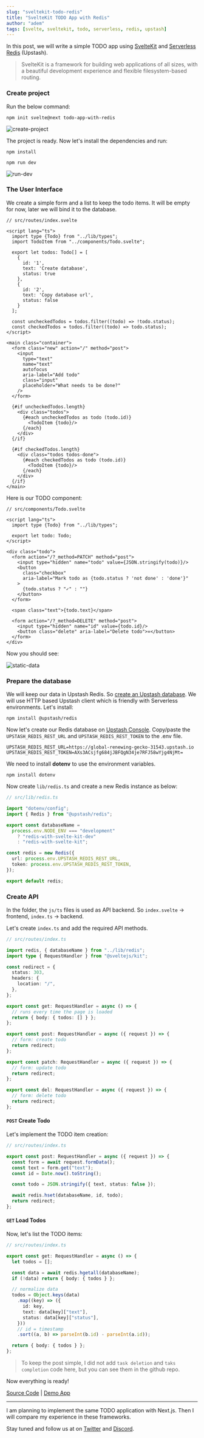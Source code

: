 ```yaml
---
slug: "sveltekit-todo-redis"
title: "SvelteKit TODO App with Redis"
author: "adem"
tags: [svelte, sveltekit, todo, serverless, redis, upstash]
---
```


In this post, we will write a simple TODO app
using [SvelteKit](https://kit.svelte.dev/)
and [Serverless Redis](https://upstash.com) (Upstash).

> SvelteKit is a framework for building web applications of all sizes, with a beautiful development experience and flexible filesystem-based routing.

### Create project

Run the below command:

```shell
npm init svelte@next todo-app-with-redis
```

![create-project](/blog/sveltekit-todo/create-project.png)

The project is ready. Now let's install the dependencies and run:

```shell
npm install
```

```shell
npm run dev
```

![run-dev](/blog/sveltekit-todo/run-dev.png)

### The User Interface

We create a simple form and a list to keep the todo items. It will be empty for now, later we will bind it to the database.

```tsx
// src/routes/index.svelte

<script lang="ts">
  import type {Todo} from "../lib/types";
  import TodoItem from "../components/Todo.svelte";

  export let todos: Todo[] = [
    {
      id: '1',
      text: 'Create database',
      status: true
    },
    {
      id: '2',
      text: 'Copy database url',
      status: false
    }
  ];

  const uncheckedTodos = todos.filter((todo) => !todo.status);
  const checkedTodos = todos.filter((todo) => todo.status);
</script>

<main class="container">
  <form class="new" action="/" method="post">
    <input
      type="text"
      name="text"
      autofocus
      aria-label="Add todo"
      class="input"
      placeholder="What needs to be done?"
    />
  </form>

  {#if uncheckedTodos.length}
    <div class="todos">
      {#each uncheckedTodos as todo (todo.id)}
        <TodoItem {todo}/>
      {/each}
    </div>
  {/if}

  {#if checkedTodos.length}
    <div class="todos todos-done">
      {#each checkedTodos as todo (todo.id)}
        <TodoItem {todo}/>
      {/each}
    </div>
  {/if}
</main>
```

Here is our TODO component:

```tsx
// src/components/Todo.svelte

<script lang="ts">
  import type {Todo} from "../lib/types";

  export let todo: Todo;
</script>

<div class="todo">
  <form action="/?_method=PATCH" method="post">
    <input type="hidden" name="todo" value={JSON.stringify(todo)}/>
    <button
      class="checkbox"
      aria-label="Mark todo as {todo.status ? 'not done' : 'done'}"
    >
      {todo.status ? "✓" : ""}
    </button>
  </form>

  <span class="text">{todo.text}</span>

  <form action="/?_method=DELETE" method="post">
    <input type="hidden" name="id" value={todo.id}/>
    <button class="delete" aria-label="Delete todo">✕</button>
  </form>
</div>
```

Now you should see:

![static-data](/blog/sveltekit-todo/static-data.png)

### Prepare the database

We will keep our data in Upstash Redis.
So [create an Upstash database](https://console.upstash.com/). We will use HTTP
based Upstash client which is friendly with Serverless environments. Let's install:

```shell
npm install @upstash/redis
```

Now let's create our Redis database on [Upstash Console](https://console.upstash.com).
Copy/paste the `UPSTASH_REDIS_REST_URL`
and `UPSTASH_REDIS_REST_TOKEN` to the .env file.

```
UPSTASH_REDIS_REST_URL=https://global-renewing-gecko-31543.upstash.io
UPSTASH_REDIS_REST_TOKEN=AXs3ACsjfg684jJBFQgN34je7RFJ58wYjg4NjMt=
```

We need to install **dotenv** to use the environment variables.

```shell
npm install dotenv
```

Now create `lib/redis.ts` and create a new Redis instance as below:

```ts
// src/lib/redis.ts

import "dotenv/config";
import { Redis } from "@upstash/redis";

export const databaseName =
  process.env.NODE_ENV === "development"
    ? "redis-with-svelte-kit-dev"
    : "redis-with-svelte-kit";

const redis = new Redis({
  url: process.env.UPSTASH_REDIS_REST_URL,
  token: process.env.UPSTASH_REDIS_REST_TOKEN,
});

export default redis;
```

### Create API

In the folder, the `js/ts` files is used as API backend. So `index.svelte` -> frontend, `index.ts` -> backend.

Let's create `index.ts` and add the required API methods.

```ts
// src/routes/index.ts

import redis, { databaseName } from "../lib/redis";
import type { RequestHandler } from "@sveltejs/kit";

const redirect = {
  status: 303,
  headers: {
    location: "/",
  },
};

export const get: RequestHandler = async () => {
  // runs every time the page is loaded
  return { body: { todos: [] } };
};

export const post: RequestHandler = async ({ request }) => {
  // form: create todo
  return redirect;
};

export const patch: RequestHandler = async ({ request }) => {
  // form: update todo
  return redirect;
};

export const del: RequestHandler = async ({ request }) => {
  // form: delete todo
  return redirect;
};
```

#### `POST` Create Todo

Let's implement the TODO item creation:

```ts
// src/routes/index.ts

export const post: RequestHandler = async ({ request }) => {
  const form = await request.formData();
  const text = form.get("text");
  const id = Date.now().toString();

  const todo = JSON.stringify({ text, status: false });

  await redis.hset(databaseName, id, todo);
  return redirect;
};
```

#### `GET` Load Todos

Now, let's list the TODO items:

```ts
// src/routes/index.ts

export const get: RequestHandler = async () => {
  let todos = [];

  const data = await redis.hgetall(databaseName);
  if (!data) return { body: { todos } };

  // normalize data
  todos = Object.keys(data)
    .map((key) => ({
      id: key,
      text: data[key]["text"],
      status: data[key]["status"],
    }))
    // id = timestamp
    .sort((a, b) => parseInt(b.id) - parseInt(a.id));

  return { body: { todos } };
};
```

> To keep the post simple, I did not add `task deletion` and `taks completion` code here, but you can see them in the github repo.

Now everything is ready!

[Source Code](https://github.com/upstash/redis-examples/tree/master/svelte-kit-todo-app-with-redis)
| [Demo App](https://svelte-kit-todo-app-with-redis.vercel.app/)

---

I am planning to implement the same TODO application with Next.js. Then I will
compare my experience in these frameworks.

Stay tuned and follow us at on [Twitter](https://twitter.com/upstash)
and [Discord](https://discord.gg/w9SenAtbme).
